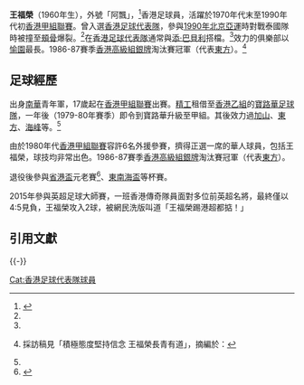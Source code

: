 '''王福榮'''（1960年生），外號「阿飄」，<ref>{{cite news|title=活到老踢到老　足球是我的朋友！|newspaper=[[香港蘋果日報|香港蘋果日報]]|date=2014-05-25|last=|first=|url=https://hk.appledaily.com/special/20140525/EMKPOC4W7L3XOKKYXYZ5O253YI/|archiveurl=https://archive.today/20210111130822/https://hk.appledaily.com/special/20140525/EMKPOC4W7L3XOKKYXYZ5O253YI/|archivedate=2021-01-11|quote=王福榮（55歲）|accessdate=2021-01-11|dead-url=no}}</ref>香港足球員，活躍於1970年代末至1990年代初[[香港甲組足球聯賽|香港甲組聯賽]]。曾入選[[香港足球代表隊|香港足球代表隊]]，參與[[1990年北京亞運|1990年北京亞運]]時對戰泰國隊時被撞至[[頰骨|頰骨]]爆裂。<ref name="王福榮長青有道"/>在[[香港足球代表隊|香港足球代表隊]]通常與[[添·巴貝利|添·巴貝利]]搭檔。<ref name="王福榮長青有道"/>效力的俱樂部以[[愉園體育會|愉園]]最長。1986-87賽季[[香港高級組銀牌|香港高級組銀牌]]淘汰賽冠軍（代表[[東方足球隊|東方]]）。<ref name="王福榮長青有道">{{cite web|title=香港本地足球專區 王福榮 訪問|url=https://www.youtube.com/watch?v=RZkV0YowvkM|work=YouTube影片}} 採訪稿見「積極態度堅持信念 王福榮長青有道」，摘編於：{{cite web|url=https://archive.is/jnszE|archiveurl=https://archive.today/20210111134421/https://wiki.cfadata.com/index.php?title=%E9%A6%99%E6%B8%AF%E8%B6%B3%E7%90%83%E6%96%B0%E9%97%BB%EF%BC%882015%E5%B9%B411%E6%9C%8812%E6%97%A5%EF%BC%89|archivedate=2021-01-11|title=香港足球新闻（2015年11月12日）|work=goalgoalgoal球迷大聯盟|access-date=2021-01-11|dead-url=no}}</ref>

==足球經歷==
出身[[南華足球隊|南華]]青年軍，17歲起在[[香港甲組足球聯賽|香港甲組聯賽]]出賽。[[精工足球隊|精工]]租借至[[香港乙組足球聯賽|香港乙組]]的[[寶路華足球隊|寶路華足球隊]]，一年後（1979-80年賽季）即令到寶路華升級至甲組。其後效力過[[加山足球隊|加山]]、[[東方足球隊|東方]]、[[海峰足球隊|海峰]]等。<ref name="王福榮長青有道"/>

由於1980年代[[香港甲組足球聯賽|香港甲組聯賽]]容許6名外援參賽，擠得正選一席的華人球員，包括王福榮，球技均非常出色。1986-87賽季[[香港高級組銀牌|香港高級組銀牌]]淘汰賽冠軍（代表[[東方足球隊|東方]]）。

退役後參與[[省港盃|省港盃]]元老賽<ref>{{cite news|date=2015-12-31|work=香港東方日報|title=香港傳奇廣東明星和氣收場|url=https://orientaldaily.on.cc/cnt/sport/20151231/mobile/odn-20151231-1231_00286_005.html|accessdate=2021-01-11|archive-date=2021-01-11|archive-url=https://web.archive.org/web/20210111130832/https://orientaldaily.on.cc/cnt/sport/20151231/mobile/odn-20151231-1231_00286_005.html|dead-url=no}}</ref>、[[東南海盃|東南海盃]]等杯賽。

2015年參與英超足球大師賽，一班香港傳奇隊員面對多位前英超名將，最終僅以4:5見負，王福榮攻入2球，被網民洗版叫道「王福榮踢港超都掂！」

==引用文獻==
{{reflist}}
{{-}}
{{1990年亞運足球香港隊}}

{{DEFAULTSORT:Wong}}
[[Cat:香港足球代表隊球員|Cat:香港足球代表隊球員]]